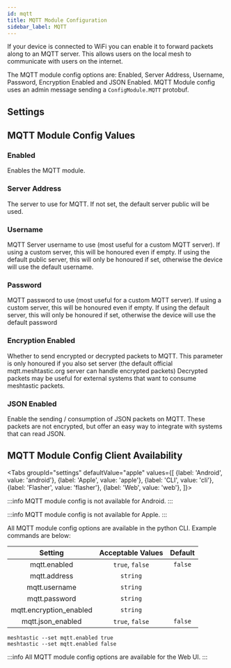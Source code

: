 ```yaml
---
id: mqtt
title: MQTT Module Configuration
sidebar_label: MQTT
---
```



If your device is connected to WiFi you can enable it to forward packets along to an MQTT server. This allows users on the local mesh to communicate with users on the internet.

The MQTT module config options are: Enabled, Server Address, Username, Password, Encryption Enabled and JSON Enabled. MQTT Module config uses an admin message sending a `ConfigModule.MQTT` protobuf.

## Settings

 ## MQTT Module Config Values

### Enabled

Enables the MQTT module.

### Server Address

The server to use for MQTT. If not set, the default server public will be used.

### Username

MQTT Server username to use (most useful for a custom MQTT server). If using a custom server, this will be honoured even if empty. If using the default public server, this will only be honoured if set, otherwise the device will use the default username.

### Password

MQTT password to use (most useful for a custom MQTT server). If using a custom server, this will be honoured even if empty. If using the default server, this will only be honoured if set, otherwise the device will use the default password

### Encryption Enabled

Whether to send encrypted or decrypted packets to MQTT. This parameter is only honoured if you also set server (the default official mqtt.meshtastic.org server can handle encrypted packets) Decrypted packets may be useful for external systems that want to consume meshtastic packets.

### JSON Enabled

Enable the sending / consumption of JSON packets on MQTT. These packets are not encrypted, but offer an easy way to integrate with systems that can read JSON.

## MQTT Module Config Client Availability

<Tabs
groupId="settings"
defaultValue="apple"
values={[
{label: 'Android', value: 'android'},
{label: 'Apple', value: 'apple'},
{label: 'CLI', value: 'cli'},
{label: 'Flasher', value: 'flasher'},
{label: 'Web', value: 'web'},
]}>
<TabItem value="android">

:::info
MQTT module config is not available for Android.
:::

</TabItem>
<TabItem value="apple">

:::info
MQTT module config is not available for Apple.
:::

</TabItem>
<TabItem value="cli">

All MQTT module config options are available in the python CLI. Example commands are below:

|     Setting                  |    Acceptable Values     | Default |
| :--------------------------: | :----------------------: | :-----: |
|    mqtt.enabled              |     `true`, `false`      | `false` |
|    mqtt.address              |     `string`             |         |
|    mqtt.username             |     `string`             |         |
|    mqtt.password             |     `string`             |         |
|    mqtt.encryption_enabled   |     `string`             |         |
|    mqtt.json_enabled         |     `true`, `false`      | `false` |

```shell title="Enable/Disable MQTT Module"
meshtastic --set mqtt.enabled true
meshtastic --set mqtt.enabled false
```

  </TabItem>
  <TabItem value="web">

:::info
All MQTT module config options are available for the Web UI.
:::
    
  </TabItem>
</Tabs>